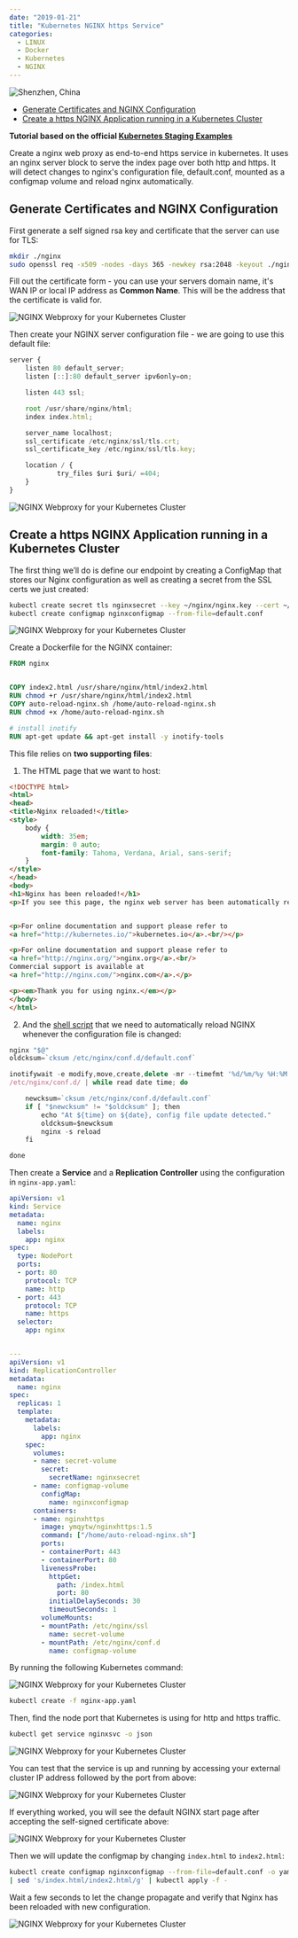 ```yaml
---
date: "2019-01-21"
title: "Kubernetes NGINX https Service"
categories:
  - LINUX
  - Docker
  - Kubernetes
  - NGINX
---
```


![Shenzhen, China](./photo-34606004425_223f1c6e87_o.jpg)


<!-- TOC -->

- [Generate Certificates and NGINX Configuration](#generate-certificates-and-nginx-configuration)
- [Create a https NGINX Application running in a Kubernetes Cluster](#create-a-https-nginx-application-running-in-a-kubernetes-cluster)

<!-- /TOC -->

__Tutorial based on the official [Kubernetes Staging Examples](https://github.com/mpolinowski/examples/tree/master/staging/https-nginx)__

Create a nginx web proxy as end-to-end https service in kubernetes. It uses an nginx server block to serve the index page over both http and https. It will detect changes to nginx's configuration file, default.conf, mounted as a configmap volume and reload nginx automatically.



## Generate Certificates and NGINX Configuration

First generate a self signed rsa key and certificate that the server can use for TLS:


```bash
mkdir ./nginx
sudo openssl req -x509 -nodes -days 365 -newkey rsa:2048 -keyout ./nginx/nginx.key -out ./nginx/nginx.crt
```

Fill out the certificate form - you can use your servers domain name, it's WAN IP or local IP address as __Common Name__. This will be the address that the certificate is valid for.


![NGINX Webproxy for your Kubernetes Cluster](./kubernetes-nginx_01.png)


Then create your NGINX server configuration file - we are going to use this default file:

```js
server {
    listen 80 default_server;
    listen [::]:80 default_server ipv6only=on;

    listen 443 ssl;

    root /usr/share/nginx/html;
    index index.html;

    server_name localhost;
    ssl_certificate /etc/nginx/ssl/tls.crt;
    ssl_certificate_key /etc/nginx/ssl/tls.key;

    location / {
            try_files $uri $uri/ =404;
    }
}
```


![NGINX Webproxy for your Kubernetes Cluster](./kubernetes-nginx_02.png)



## Create a https NGINX Application running in a Kubernetes Cluster

The first thing we’ll do is define our endpoint by creating a ConfigMap that stores our Nginx configuration as well as creating a secret from the SSL certs we just created:


```bash
kubectl create secret tls nginxsecret --key ~/nginx/nginx.key --cert ~/nginx/nginx.crt
kubectl create configmap nginxconfigmap --from-file=default.conf
```


![NGINX Webproxy for your Kubernetes Cluster](./kubernetes-nginx_03.png)


Create a Dockerfile for the NGINX container:


```Dockerfile
FROM nginx


COPY index2.html /usr/share/nginx/html/index2.html
RUN chmod +r /usr/share/nginx/html/index2.html
COPY auto-reload-nginx.sh /home/auto-reload-nginx.sh
RUN chmod +x /home/auto-reload-nginx.sh

# install inotify
RUN apt-get update && apt-get install -y inotify-tools
```


This file relies on __two supporting files__:

1. The HTML page that we want to host:


```html
<!DOCTYPE html>
<html>
<head>
<title>Nginx reloaded!</title>
<style>
    body {
        width: 35em;
        margin: 0 auto;
        font-family: Tahoma, Verdana, Arial, sans-serif;
    }
</style>
</head>
<body>
<h1>Nginx has been reloaded!</h1>
<p>If you see this page, the nginx web server has been automatically reloaded, since the config file has been updated using <a href="https://github.com/kubernetes/kubernetes">Kubernetes</a>.</p>


<p>For online documentation and support please refer to
<a href="http://kubernetes.io/">kubernetes.io</a>.<br/></p>

<p>For online documentation and support please refer to
<a href="http://nginx.org/">nginx.org</a>.<br/>
Commercial support is available at
<a href="http://nginx.com/">nginx.com</a>.</p>

<p><em>Thank you for using nginx.</em></p>
</body>
</html>
```


2. And the [shell script](https://github.com/mpolinowski/examples/blob/master/staging/https-nginx/auto-reload-nginx.sh) that we need to automatically reload NGINX whenever the configuration file is changed:


```js
nginx "$@"
oldcksum=`cksum /etc/nginx/conf.d/default.conf`

inotifywait -e modify,move,create,delete -mr --timefmt '%d/%m/%y %H:%M' --format '%T' \
/etc/nginx/conf.d/ | while read date time; do

	newcksum=`cksum /etc/nginx/conf.d/default.conf`
	if [ "$newcksum" != "$oldcksum" ]; then
		echo "At ${time} on ${date}, config file update detected."
		oldcksum=$newcksum
		nginx -s reload
	fi

done
```


Then create a __Service__ and a __Replication Controller__ using the configuration in `nginx-app.yaml`:


```yaml
apiVersion: v1
kind: Service
metadata:
  name: nginx
  labels:
    app: nginx
spec:
  type: NodePort
  ports:
  - port: 80
    protocol: TCP
    name: http
  - port: 443
    protocol: TCP
    name: https
  selector:
    app: nginx


---
apiVersion: v1
kind: ReplicationController
metadata:
  name: nginx
spec:
  replicas: 1
  template:
    metadata:
      labels:
        app: nginx
    spec:
      volumes:
      - name: secret-volume
        secret:
          secretName: nginxsecret
      - name: configmap-volume
        configMap:
          name: nginxconfigmap
      containers:
      - name: nginxhttps
        image: ymqytw/nginxhttps:1.5
        command: ["/home/auto-reload-nginx.sh"]
        ports:
        - containerPort: 443
        - containerPort: 80
        livenessProbe:
          httpGet:
            path: /index.html
            port: 80
          initialDelaySeconds: 30
          timeoutSeconds: 1
        volumeMounts:
        - mountPath: /etc/nginx/ssl
          name: secret-volume
        - mountPath: /etc/nginx/conf.d
          name: configmap-volume
```


By running the following Kubernetes command:


![NGINX Webproxy for your Kubernetes Cluster](./kubernetes-nginx_04.png)


```bash
kubectl create -f nginx-app.yaml
```


Then, find the node port that Kubernetes is using for http and https traffic.


```bash
kubectl get service nginxsvc -o json
```


![NGINX Webproxy for your Kubernetes Cluster](./kubernetes-nginx_05.png)


You can test that the service is up and running by accessing your external cluster IP address followed by the port from above:


![NGINX Webproxy for your Kubernetes Cluster](./kubernetes-nginx_06.png)


If everything worked, you will see the default NGINX start page after accepting the self-signed certificate above:


![NGINX Webproxy for your Kubernetes Cluster](./kubernetes-nginx_07.png)


Then we will update the configmap by changing `index.html` to `index2.html`:


```bash
kubectl create configmap nginxconfigmap --from-file=default.conf -o yaml --dry-run\
| sed 's/index.html/index2.html/g' | kubectl apply -f -
```

Wait a few seconds to let the change propagate and verify that Nginx has been reloaded with new configuration.


![NGINX Webproxy for your Kubernetes Cluster](./kubernetes-nginx_08.png)